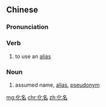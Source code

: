==Chinese==
{{zh-forms}}

===Pronunciation===
{{zh-pron
|m=huàmíng
|c=faa3 meng4-2
|mn=hòa-miâ
|cat=v,n
}}

===Verb===
{{zh-verb}}

# to use an [[alias]]

===Noun===
{{zh-noun}}

# assumed name, [[alias]], [[pseudonym]]

[[mg:化名]]
[[chr:化名]]
[[zh:化名]]